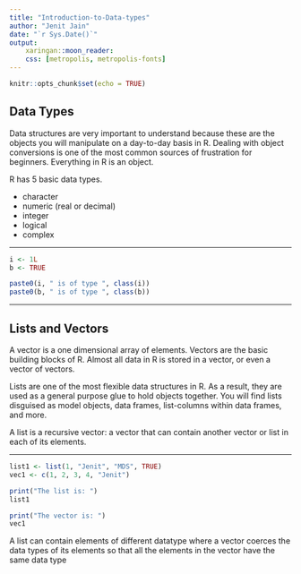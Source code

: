 ```yaml
---
title: "Introduction-to-Data-types"
author: "Jenit Jain"
date: "`r Sys.Date()`"
output: 
    xaringan::moon_reader:
    css: [metropolis, metropolis-fonts]
---
```


```r
knitr::opts_chunk$set(echo = TRUE)
```
## Data Types

Data structures are very important to understand because these are the objects you will manipulate on a day-to-day basis in R. Dealing with object conversions is one of the most common sources of frustration for beginners. Everything in R is an object.

R has 5 basic data types.

- character
- numeric (real or decimal)
- integer
- logical
- complex

---

```r
i <- 1L
b <- TRUE

paste0(i, " is of type ", class(i))
paste0(b, " is of type ", class(b))
```

---

## Lists and Vectors

A vector is a one dimensional array of elements. Vectors are the basic building blocks of R. Almost all data in R is stored in a vector, or even a vector of vectors.

Lists are one of the most flexible data structures in R. As a result, they are used as a general purpose glue to hold objects together. You will find lists disguised as model objects, data frames, list-columns within data frames, and more. 

A list is a recursive vector: a vector that can contain another vector or list in each of its elements.

---

```r
list1 <- list(1, "Jenit", "MDS", TRUE)
vec1 <- c(1, 2, 3, 4, "Jenit")
```

```r
print("The list is: ")
list1
```
```r
print("The vector is: ")
vec1
```

A list can contain elements of different datatype where a vector coerces the data types of its elements so that all the elements in the vector have the same data type 
